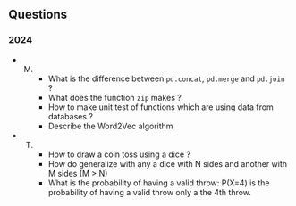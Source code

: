 ## Questions


### 2024

- M.
     - What is the difference between `pd.concat`, `pd.merge` and `pd.join` ?
     - What does the function `zip` makes ?
     - How to make unit test of functions which are using data from databases ?
     - Describe the Word2Vec algorithm

- T.
    - How to draw a coin toss using a dice ?
    - How do generalize with any a dice with N sides and another with M sides (M > N)
    - What is the probability of having a valid throw: P(X=4) is the probability of having a valid throw only a the 4th throw.

